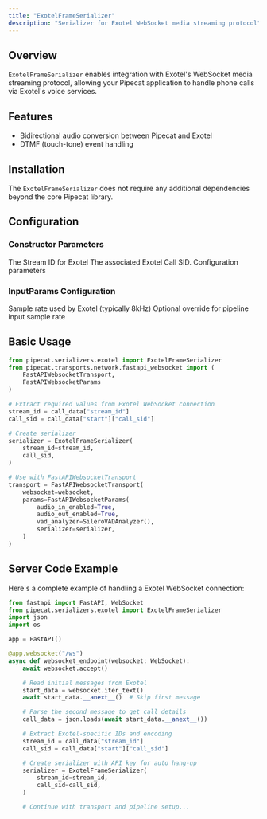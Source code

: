 ```yaml
---
title: "ExotelFrameSerializer"
description: "Serializer for Exotel WebSocket media streaming protocol"
---
```


## Overview

`ExotelFrameSerializer` enables integration with Exotel's WebSocket media streaming protocol, allowing your Pipecat application to handle phone calls via Exotel's voice services.

## Features

- Bidirectional audio conversion between Pipecat and Exotel
- DTMF (touch-tone) event handling

## Installation

The `ExotelFrameSerializer` does not require any additional dependencies beyond the core Pipecat library.

## Configuration

### Constructor Parameters

<ParamField path="stream_id" type="str" required>
  The Stream ID for Exotel
</ParamField>

<ParamField path="call_sid" type="Optional[str]" default="None">
  The associated Exotel Call SID.
</ParamField>

<ParamField path="params" type="InputParams" default="InputParams()">
  Configuration parameters
</ParamField>

### InputParams Configuration

<ParamField path="exotel_sample_rate" type="int" default="8000">
  Sample rate used by Exotel (typically 8kHz)
</ParamField>

<ParamField path="sample_rate" type="int | None" default="None">
  Optional override for pipeline input sample rate
</ParamField>

## Basic Usage

```python
from pipecat.serializers.exotel import ExotelFrameSerializer
from pipecat.transports.network.fastapi_websocket import (
    FastAPIWebsocketTransport,
    FastAPIWebsocketParams
)

# Extract required values from Exotel WebSocket connection
stream_id = call_data["stream_id"]
call_sid = call_data["start"]["call_sid"]

# Create serializer
serializer = ExotelFrameSerializer(
    stream_id=stream_id,
    call_sid,
)

# Use with FastAPIWebsocketTransport
transport = FastAPIWebsocketTransport(
    websocket=websocket,
    params=FastAPIWebsocketParams(
        audio_in_enabled=True,
        audio_out_enabled=True,
        vad_analyzer=SileroVADAnalyzer(),
        serializer=serializer,
    )
)
```

## Server Code Example

Here's a complete example of handling a Exotel WebSocket connection:

```python
from fastapi import FastAPI, WebSocket
from pipecat.serializers.exotel import ExotelFrameSerializer
import json
import os

app = FastAPI()

@app.websocket("/ws")
async def websocket_endpoint(websocket: WebSocket):
    await websocket.accept()

    # Read initial messages from Exotel
    start_data = websocket.iter_text()
    await start_data.__anext__()  # Skip first message

    # Parse the second message to get call details
    call_data = json.loads(await start_data.__anext__())

    # Extract Exotel-specific IDs and encoding
    stream_id = call_data["stream_id"]
    call_sid = call_data["start"]["call_sid"]

    # Create serializer with API key for auto hang-up
    serializer = ExotelFrameSerializer(
        stream_id=stream_id,
        call_sid=call_sid,
    )

    # Continue with transport and pipeline setup...
```

